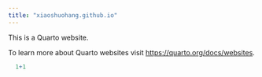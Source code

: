 ```yaml
---
title: "xiaoshuohang.github.io"
---
```


This is a Quarto website.

To learn more about Quarto websites visit <https://quarto.org/docs/websites>.

```r
  1+1         
```
